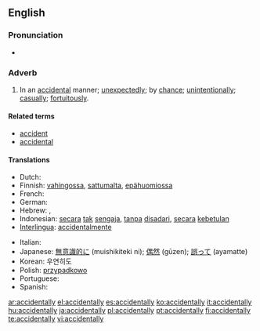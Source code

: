 ==English==

===Pronunciation===
* {{audio|en-us-accidentally.ogg|Audio (US)}}

===Adverb===
{{en-adv}}

# In an [[accidental]] manner; [[unexpectedly]]; by [[chance]]; [[unintentionally]]; [[casually]]; [[fortuitously]].

====Related terms====
* [[accident]]
* [[accidental]]

====Translations====
{{trans-top|unexpectedly, unintentionally}}
* Dutch: {{t+|nl|toevallig}}
* Finnish: [[vahingossa]], [[sattumalta]], [[epähuomiossa]]
* French: {{t+|fr|accidentellement}}
* German: {{t-|de|versehentlich}}
* Hebrew: {{t|he|במקרה|tr=b'miqré|sc=Hebr}}, {{t|he|לא בכוונה|tr=lo' b'khavaná|sc=Hebr}}
* Indonesian: [[secara]] [[tak]] [[sengaja]], [[tanpa]] [[sadar|disadari]], [[secara]] [[kebetulan]]
* [[Interlingua]]: [[accidentalmente]]
{{trans-mid}}
* Italian: {{t+|it|casualmente}}
* Japanese: [[無意識的に]] (muishikiteki ni); [[偶然]] (gūzen); [[誤って]] (ayamatte)
* Korean: 우연히도
* Polish: [[przypadkowo]]
* Portuguese: {{t+|pt|acidentalmente}}
* Spanish: {{t-|es|accidentalmente}}
{{trans-bottom}}

[[ar:accidentally]]
[[el:accidentally]]
[[es:accidentally]]
[[ko:accidentally]]
[[it:accidentally]]
[[hu:accidentally]]
[[ja:accidentally]]
[[pl:accidentally]]
[[pt:accidentally]]
[[fi:accidentally]]
[[te:accidentally]]
[[vi:accidentally]]